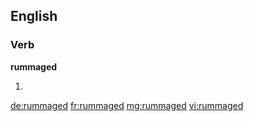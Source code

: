 ==English==

===Verb===
'''rummaged'''

# {{en-past of|rummage}}

[[de:rummaged]]
[[fr:rummaged]]
[[mg:rummaged]]
[[vi:rummaged]]
